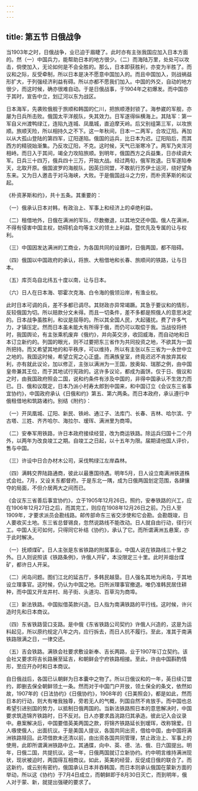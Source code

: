 ```yaml
---
---
---
```

title: 第五节 日俄战争
---




当1903年之时，日俄战争，业已迫于眉睫了。此时亦有主张我国应加入日本方面的。然（一）中国兵力，能帮助日本的地方很少。（二）而海陆万里，处处可以攻击，倘使加入，无论如何是不会全胜的。那么，日本即获胜利，亦变为半胜了。而议和之际，反受牵制，所以日本是决不愿意中国加入的。而且中国加入，则战祸益形扩大，于列强经济利益有碍。所以亦都不愿我们加入。中国的外交，自动的地方很少，而这时候，确亦很难自动。于是日俄战事，于1904年之初爆发。而中国亦于其时，宣告中立，划辽河以东为战区。

日本海军，先袭败俄舰于旅顺和韩国的仁川，把旅顺港封锁了。海参崴的军舰，亦屡为日兵所击败。俄国太平洋舰队，失其效力。日军遂得纵横海上。其陆军：第一军自义州渡鸭绿江，连陷九连城、凤凰城，直迫摩天岭。后又别组第三军，以攻旅顺。旅顺天险，所以相持久之不下。这一年秋间，日本一二两军，合攻辽阳。再加以从大孤山登陆的第四军，辽阳遂陷。俄国的运兵，比日本为迟。辽阳陷后，而其西方的精锐始渐集。乃反攻辽阳，不克。这时候，天气已渐寒冷了。两军乃夹浑河相峙。而日入于其间，竭全力攻陷旅顺。到明年，俄国西方之兵益集，日亦续调大军。日兵三十四万，俄兵四十三万，开始大战。经过两旬，俄军败退。日军遂陷奉天，北取开原。俄国波罗的海舰队，因英日同盟，不敢航行苏伊士运河，绕好望角东来。又为日人邀击于对马海峡，大败。于是俄国战斗之力穷，而朴资茅斯的和议起。

《朴资茅斯和约》，共十五条。其重要的：

（一）俄承认日本对韩，有政治上、军事上和经济上的卓绝利益。

（二）租借地外，日俄在满洲的军队，尽数撤退，以其地交还中国。俄人在满洲，不得有侵害中国主权，妨碍机会均等主义的领土上利益，暨优先及专属的让与权利。

（三）中国因发达满洲的工商业，为各国共同的设置时，日俄两国，都不阻碍。

（四）俄国以中国政府的承认，将旅、大租借地和长春、旅顺间的铁路，让与日本。

（五）库页岛自北纬五十度以南，让与日本。

（六）日人在日本海、鄂霍次克海、白令海的俄领沿岸，有渔业权。

此时日本可调的兵，差不多都已调尽。其财政亦异常竭蹶。其急于要议和的情形，反较俄国为切。所以赔款分文未得。而且一切条件，差不多都是照俄人的意思决定的。日本战争虽胜利，和议是屈辱的。所以其全国人民，大起骚扰。费了许多气力，才镇压定。然而日本虽未能大有所得于俄，而仍可以取偿于我。当战役将终时，我国舆论，有主张乘机废弃《俄约》，并向英交涉，收回威海，而自动地和日本订立新约的。列国的眼光，则不过要把东三省作为共同投资之地，不欲其为一国所把持。而又希望其地的和平秩序，可以维持，所以有主张以东三省为一永世中立之地的。我国这时候，希望立宪之心正盛。而满族皇室，终竟迟迟不肯放弃其权利，亦有就此议论，加以修正，主张以满洲为一王国，放奥匈、瑞那之例，由中国皇帝兼其王位，而于其地试行宪政的。这许多议论，都成为画饼。仅于日、俄议和之时，由我国政府照会二国，说和约条件有涉及中国的，非得中国承认不生效力而已。日、俄和议既定，日本乃派小村寿太郎到中国来，和中国订立《会议东三省事宜协约》，中国政府承认《日俄和约》第五、第六两条。而日本政府，承认遵行中俄租借地和筑路诸约。别结《附约》：

（一）开凤凰城、辽阳、新民、铁岭、通江子、法库门、长春、吉林、哈尔滨、宁古塔、三姓、齐齐哈尔、海拉尔、瑷珲、满洲里为商埠。

（二）安奉军用铁路，许日本政府接续经营，改为商运铁路。除运兵归国十二个月外，以两年为改良竣工之期。自竣工之日起，以十五年为限。届期请他国人评价，售与中国。

（三）许设中日合办材木公司，采伐鸭绿江左岸森林。

（四）满韩交界陆路通商，彼此以最惠国待遇。明年5月，日人设立南满洲铁道株式会社。7月，又设关东都督府。于是东北一隅，成为日俄两国划定范围，各肆攘夺的局面，不但介居两大之间而已。

《会议东三省善后事宜协约》，立于1905年12月26日。照约，安奉铁路的兴工，应在1906年12月27日之后，而其完工，则应在1908年12月26日之前。乃日人至1909年，才要求派员会勘线路。邮传部命东三省交涉使和它会勘。会勘既竣，日人要收买土地。东三省总督锡良，忽然说路线不能改动。日人就自由行动，径行兴工。中国人无可如何，只得同它补结《协约》，承认了它。而所谓满洲五悬案，亦于此时解决。

（一）抚顺煤矿。日人主张是东省铁路的附属事业。中国人说在铁路线三十里之外。日人则说照该《铁路条例》，许俄人开矿，本没限定三十里。此时并烟台煤矿，都许日人开采。

（二）闲岛问题。图们江北的延吉厅，多韩民越垦。日人强名其地为闲岛，于其地设立理事官。这时候，仍认为中国之地。日所派理事官撤退。唯仍准韩民居住耕种，而中国又开龙井村、局子街、头道沟、百草沟为商埠。

（三）新法铁路。中国拟借英款兴造。日人指为南满铁路的平行线。这时候，许兴造时先和日本商议。

（四）东省铁路营口支路。是中俄《东省铁路公司契约》许俄人兴造的，这是为运料起见，所以原约规定八年之内，应行拆去，而日人抗不履行。至此，准其于南满铁路限满之日，一律交还。

（五）吉会铁路。满铁会社要求敷设新奉、吉长两路，业于1907年订立契约。该会社又要求将吉长路展至延吉，和朝鲜会宁府铁路相接。至此，许由中国斟酌情形，至应开办时和日本商议。

自日俄战后，各国已认朝鲜为日本囊中之物了。所以日俄议和的一年，英日续订盟约，即删去保全朝鲜领土一条。然而对于中国门户开放，领土保全的条文，依然如故，1907年的《日法协约》《日俄协约》，1908年的《日美照会》，都是如此，然而日本的行动，则大有唯我独尊，旁若无人的气概，列国自然不肯放手。而中国也总希望引进别国的势力，以抵制日俄两国的。当新法铁路照日本的意思解决时，中国要求筑造锦齐铁路时，日不反对。日人亦要求昌洮路归其承造。彼此记入会议录中。悬案解决后，中国要借英美两国之款，将锦齐铁路延长到瑷珲，改称锦爱。日人嗾使俄人，出面抗议。于是美国人提议，各国共同出资，借给中国，由中国将满洲铁路赎回。此项借款未还清以前，由出资各国共同管理，禁止政治上、军事上的使用，此即所谓满洲铁路中立。其通牒，向中、英、德、法、俄、日六国提出。明年，日俄二国，共提抗议。这一年，日俄两国就订立新协约。约中明言维持满洲现状，现状被迫时，两国得互相商议。如此，英美的经营，反促成日俄的联合了。而这新约，或云别有密约，俄国承认日本并吞韩国，而日本则承认俄国在蒙新方面的举动，所以这《协约》于7月4日成立，而朝鲜即于8月30日灭亡，而到明年，俄人对于蒙、新，就提出强硬的要求了。